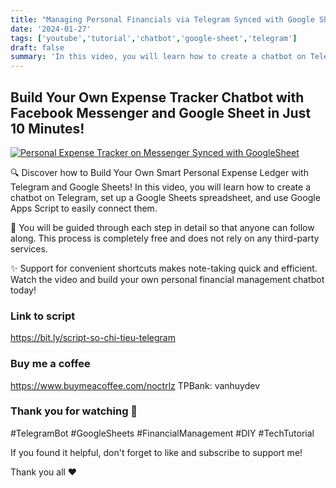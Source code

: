 ```yaml
---
title: "Managing Personal Financials via Telegram Synced with Google Sheets"
date: '2024-01-27'
tags: ['youtube','tutorial','chatbot','google-sheet','telegram']
draft: false
summary: 'In this video, you will learn how to create a chatbot on Telegram, set up a Google Sheets spreadsheet, and use Google Apps Script to easily connect them.'
---
```


## Build Your Own Expense Tracker Chatbot with Facebook Messenger and Google Sheet in Just 10 Minutes!

[![Personal Expense Tracker on Messenger Synced with GoogleSheet](https://img.youtube.com/vi/9aYwfsHWmSU/0.jpg)](https://www.youtube.com/watch?v=9aYwfsHWmSU)

🔍 Discover how to Build Your Own Smart Personal Expense Ledger with Telegram and Google Sheets! In this video, you will learn how to create a chatbot on Telegram, set up a Google Sheets spreadsheet, and use Google Apps Script to easily connect them.

🚀 You will be guided through each step in detail so that anyone can follow along. This process is completely free and does not rely on any third-party services.

✨ Support for convenient shortcuts makes note-taking quick and efficient. Watch the video and build your own personal financial management chatbot today!

### Link to script
https://bit.ly/script-so-chi-tieu-telegram

### Buy me a coffee

https://www.buymeacoffee.com/noctrlz
TPBank: vanhuydev

### Thank you for watching 🤗

#TelegramBot #GoogleSheets #FinancialManagement #DIY #TechTutorial

If you found it helpful, don't forget to like and subscribe to support me!

Thank you all ❤️
